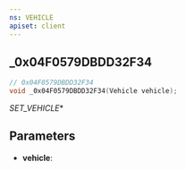 ```yaml
---
ns: VEHICLE
apiset: client
---
```

## _0x04F0579DBDD32F34

```c
// 0x04F0579DBDD32F34
void _0x04F0579DBDD32F34(Vehicle vehicle);
```

_SET_VEHICLE_*

## Parameters
* **vehicle**: